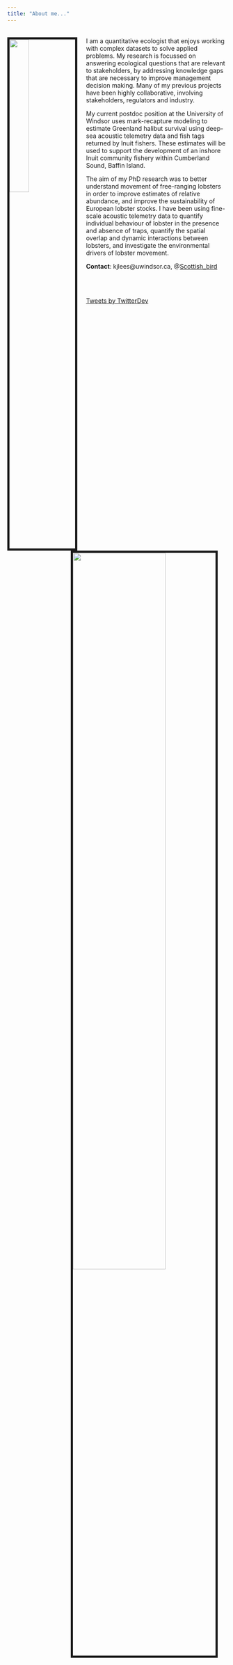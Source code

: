 ```yaml
---
title: "About me..."
---
```

<br>
<img src= "images/KIRSTY.jpg" style="width:30%; border:5px solid; margin-right: 20px" align= "left"> 
I am a quantitative ecologist that enjoys working with complex datasets to solve applied problems. My research is focussed on answering ecological questions that are relevant to stakeholders, by addressing knowledge gaps that are necessary to improve management decision making. Many of my previous projects have been highly collaborative, involving stakeholders, regulators and industry. 

My current postdoc position at the University of Windsor uses mark-recapture modeling to estimate Greenland halibut survival using deep-sea acoustic telemetry data and fish tags returned by Inuit fishers. These estimates will be used to support the development of an inshore Inuit community fishery within Cumberland Sound, Baffin Island. 

The aim of my PhD research was to better understand movement of free-ranging lobsters in order to improve estimates of relative abundance, and improve the sustainability of European lobster stocks. I have been using fine-scale acoustic telemetry data to quantify individual behaviour of lobster in the presence and absence of traps, quantify the spatial overlap and dynamic interactions between lobsters, and investigate the environmental drivers of lobster movement.

**Contact**: kjlees@uwindsor.ca, @[Scottish_bird](http://twitter.com/Scottish_Bird)

<br><br>

<img src= "images/LOBSTER.jpg" style="width:65%; border:5px solid; margin-right: 20px" align= "right"> 

<a class="twitter-timeline" href="https://twitter.com/Scottish_Bird" data-width="280" data-height="400">Tweets by TwitterDev</a> <script async src="https://platform.twitter.com/widgets.js" charset="utf-8"></script>